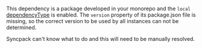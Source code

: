 This dependency is a package developed in your monorepo and the `local` [dependencyType](/syncpack/config/dependency-types) is enabled. The `version` property of its package.json file is missing, so the correct version to be used by all instances can not be determined.

Syncpack can't know what to do and this will need to be manually resolved.
